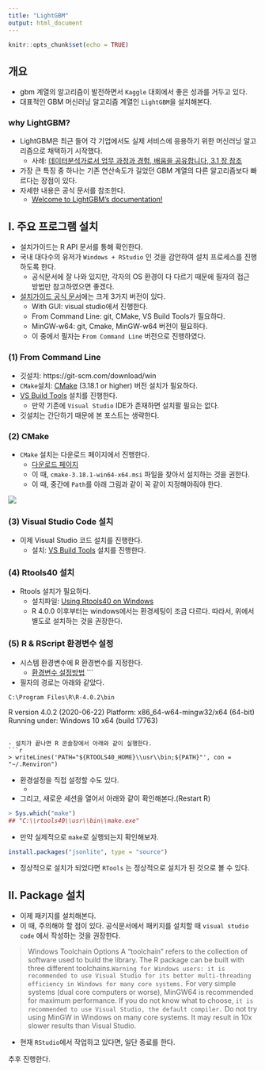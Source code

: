 ```yaml
---
title: "LightGBM"
output: html_document
---
```


```r
knitr::opts_chunk$set(echo = TRUE)
```

## 개요 
- gbm 계열의 알고리즘이 발전하면서 `Kaggle` 대회에서 좋은 성과를 거두고 있다. 
- 대표적인 GBM 머신러닝 알고리즘 계열인 `LightGBM`을 설치해본다. 

### why LightGBM?
- LightGBM은 최근 들어 각 기업에서도 실제 서비스에 응용하기 위한 머신러닝 알고리즘으로 채택하기 시작했다. 
  + 사례: [데이터분석가로서 업무 과정과 경험, 배움을 공유합니다, 3.1 장 참조](https://woowabros.github.io/woowabros/2020/07/01/how_data_analyst_works.html)
- 가장 큰 특징 중 하나는 기존 연산속도가 길었던 GBM 계열의 다른 알고리즘보다 빠르다는 장점이 있다. 
- 자세한 내용은 공식 문서를 참조한다. 
  + [Welcome to LightGBM’s documentation!](https://lightgbm.readthedocs.io/en/latest/)
  
## I. 주요 프로그램 설치
- 설치가이드는 R API 문서를 통해 확인한다. 
- 국내 대다수의 유저가 `Windows + RStudio` 인 것을 감안하여 설치 프로세스를 진행하도록 한다. 
  + 공식문서에 잘 나와 있지만, 각자의 OS 환경이 다 다르기 때문에 필자의 접근 방법만 참고하였으면 좋겠다. 
- [설치가이드 공식 문서](https://lightgbm.readthedocs.io/en/latest/Installation-Guide.html)에는 크게 3가지 버전이 있다. 
  + With GUI: visual studio에서 진행한다. 
  + From Command Line: git, CMake, VS Build Tools가 필요하다. 
  + MinGW-w64: git, Cmake, MinGW-w64 버전이 필요하다.
  + 이 중에서 필자는 `From Command Line` 버전으로 진행하였다. 
  
### (1) From Command Line
- 깃설치: https://git-scm.com/download/win 
- `CMake`설치: [CMake](https://cmake.org/) (3.18.1 or higher) 버전 설치가 필요하다. 
- [VS Build Tools](https://visualstudio.microsoft.com/downloads/) 설치를 진행한다. 
  + 만약 기존에 `Visual Studio` IDE가 존재하면 설치팔 필요는 없다. 
- 깃설치는 간단하기 때문에 본 포스트는 생략한다. 

### (2) CMake
- `CMake` 설치는 다운로드 페이지에서 진행한다. 
  + [다운로드 페이지](https://cmake.org/download/)
  + 이 때, `cmake-3.18.1-win64-x64.msi` 파일을 찾아서 설치하는 것을 권한다.
  + 이 때, 중간에 `Path`를 아래 그림과 같이 꼭 같이 지정해야줘야 한다. 
  
![](lightgbm/cmake_path.png)

### (3) Visual Studio Code 설치
- 이제 Visual Studio 코드 설치를 진행한다. 
  + 설치: [VS Build Tools](https://visualstudio.microsoft.com/downloads/) 설치를 진행한다. 
  
### (4) Rtools40 설치
- Rtools 설치가 필요하다. 
  + 설치파일: [Using Rtools40 on Windows](https://cran.r-project.org/bin/windows/Rtools/)
  + R 4.0.0 이후부터는 windows에서는 환경세팅이 조금 다르다. 
  따라서, 위에서 별도로 설치하는 것을 권장한다. 

### (5) R & RScript 환경변수 설정
- 시스템 환경변수에 R 환경변수를 지정한다. 
  + [환경변수 설정방법](https://0utlier.tistory.com/16)
```
- 필자의 경로는 아래와 같았다. 
```
C:\Program Files\R\R-4.0.2\bin
```
R version 4.0.2 (2020-06-22)
Platform: x86_64-w64-mingw32/x64 (64-bit)
Running under: Windows 10 x64 (build 17763)
```

- 설치가 끝나면 R 콘솔창에서 아래와 같이 실행한다. 
```r
> writeLines('PATH="${RTOOLS40_HOME}\\usr\\bin;${PATH}"', con = "~/.Renviron")
```
- 환경설정을 직접 설정할 수도 있다. 
  + 
- 그리고, 새로운 세션을 열어서 아래와 같이 확인해본다.(Restart R) 

```r
> Sys.which("make")
## "C:\\rtools40\\usr\\bin\\make.exe"
```

- 만약 실제적으로 `make`로 실행되는지 확인해보자. 
```r
install.packages("jsonlite", type = "source")
```

- 정상적으로 설치가 되었다면 `RTools` 는 정상적으로 설치가 된 것으로 볼 수 있다. 

## II. Package 설치
- 이제 패키지를 설치해본다. 
- 이 때, 주의해야 할 점이 있다. 공식문서에서 패키지를 설치할 때 `visual studio code` 에서 작성하는 것을 권장한다. 

> Windows Toolchain Options
A "toolchain" refers to the collection of software used to build the library. The R package can be built with three different toolchains.`Warning for Windows users: it is recommended to use Visual Studio for its better multi-threading efficiency in Windows for many core systems.` For very simple systems (dual core computers or worse), MinGW64 is recommended for maximum performance. If you do not know what to choose, `it is recommended to use Visual Studio, the default compiler.` Do not try using MinGW in Windows on many core systems. It may result in 10x slower results than Visual Studio.

- 현재 `RStudio`에서 작업하고 있다면, 일단 종료를 한다. 

추후 진행한다. 


